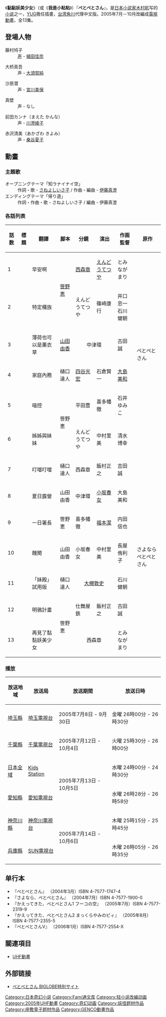{{expand|time=2013-12-02T10:14:35+00:00}}
{{Refimprove |time=2011-10-07}}

《'''黏黏妖美少女'''》（或《'''我是小粘粘'''》）『'''ぺとぺとさん'''』，是[[日本|日本]][[小说家|小说家]][[木村航|木村航]]写的[[小说|小说]]之一，[[YUG|YUG]]擔任插畫，[[台湾角川|台湾角川]]代理中文版。2005年7月－10月改編成[[電視動畫|電視動畫]]，全13集。

==登場人物==
; 藤村鸠子
: [[声優|声]] - [[植田佳奈|植田佳奈]]

; 大桥真吾
: 声 - [[大須賀純|大須賀純]]

; 沙原潜
: 声 - [[宮川美保|宮川美保]]

; 真壁
: 声 - なし

; 前田カンナ（まえた かんな）
: 声 - [[川澄綾子|川澄綾子]]

; 赤沢清美（あかざわ きよみ）
: 声 - [[桑谷夏子|桑谷夏子]]

==動畫==
=== 主題歌 ===
; オープニングテーマ「知ラナイナイ空」
: 作詞・歌 - [[さねよしいさ子|さねよしいさ子]] / 作曲・編曲 - [[伊藤真澄|伊藤真澄]]
; エンディングテーマ「帰り道」
: 作詞・作曲・歌 - さねよしいさ子 / 編曲 - 伊藤真澄

=== 各話列表 ===
{| class="wikitable" style="font-size:small"
|-
!話数!!標題!!翻譯!!脚本!!分鏡!!演出!!作画監督!!原作
|-
|1||{{lang|ja|おはよーさーん}}||早安啊||rowspan="2"|[[笹野恵|笹野恵]]||[[西森章|西森章]]||[[えんどうてつや|えんどうてつや]]||とみながまり||rowspan="6"|ぺとぺとさん
|-
|2||{{lang|ja|特定種族}}||特定種族||えんどうてつや||篠崎康行||井口忠一<br />石川健朝
|-
|3||{{lang|ja|ミントもしくはラベンダー}}||薄荷也可以是薰衣草||[[山田由香|山田由香]]||colspan="2" style="text-align:center"|中津環||古田誠
|-
|4||{{lang|ja|家庭の事情}}||家庭內務||樋口達人||[[東郷光宏|四谷光宏]]||石倉賢一||[[大島美和|大島美和]]
|-
|5||{{lang|ja|ミにょコン}}||喵控||rowspan="2"|笹野恵||平田豊||喜多幡徹||石井ゆみこ
|-
|6||{{lang|ja|姉と妹}}||姊姊與妹妹||えんどうてつや||中村里美||清水博幸
|-
|7||{{lang|ja|ちりんちりん}}||叮噹叮噹||樋口達人||西森章||飯村正之||吉田誠||rowspan="7"|さよならぺとぺとさん
|-
|8||{{lang|ja|サマーキャンプ}}||夏日露營||山田由香||中津環||[[小坂春女|小坂春女]]||大島美和
|-
|9||{{lang|ja|一日署長}}||一日署長||笹野恵||喜多幡徹||[[福本潔|福本潔]]||内田信也
|-
|10||{{lang|ja|スカウト}}||醜聞||山田由香||小坂春女||中村里美||長屋侑利子
|-
|11||{{lang|ja|『いもてん』お試し版}}||「妹殿」試用版||樋口達人||colspan="2" style="text-align:center"|[[大槻敦史|大槻敦史]]||石川健朝
|-
|12||{{lang|ja|プロジェクト・アケガラス}}||明鴉計畫||rowspan="2"|笹野恵||仕舞屋鉄||飯村正之||古田誠
|-
|13||{{lang|ja|さよなら、ぺとぺとさん}}||再見了黏黏妖美少女||colspan="2" style="text-align:center"|西森章||とみながまり
|}

=== 播放 ===
{| class="wikitable"
|-
!放送地域!!放送局!!放送期間!!放送日時
|-
|[[埼玉縣|埼玉縣]]||[[埼玉電視台|埼玉電視台]]||2005年7月8日 - 9月30日||金曜 26時00分 - 26時30分
|-
|[[千葉縣|千葉縣]]||[[千葉電視台|千葉電視台]]||2005年7月12日 - 10月4日||火曜 25時30分 - 26時00分
|-
|[[全国放送|日本全域]]||[[Kids_Station|Kids Station]]||rowspan="2"|2005年7月13日 - 10月5日||水曜 24時00分 - 24時30分
|-
|[[愛知縣|愛知縣]]||[[愛知電視台|愛知電視台]]||水曜 26時28分 - 26時58分
|-
|[[神奈川縣|神奈川縣]]||[[神奈川電視台|神奈川電視台]]||rowspan="2"|2005年7月14日 - 10月6日||木曜 25時15分 - 25時45分
|-
|[[兵庫縣|兵庫縣]]||[[SUN電視台|SUN電視台]]||木曜 26時05分 - 26時35分
|}

==单行本 ==
* 『ぺとぺとさん』 （2004年3月）ISBN 4-7577-1747-4
* 『さよなら、ぺとぺとさん』 （2004年7月）ISBN 4-7577-1900-0
* 『かえってきた、ぺとぺとさん1 フーコの空』 （2005年7月）ISBN 4-7577-2319-9
* 『かえってきた、ぺとぺとさん2 まっくらやみのピィ』 （2005年8月）ISBN 4-7577-2355-5
* 『ぺとぺとさんV』 （2006年1月）ISBN 4-7577-2554-X

== 關連項目 ==
* [[UHF動畫|UHF動畫]]

== 外部链接==
* [https://web.archive.org/web/20111011092914/http://character.biglobe.ne.jp/special/petopeto/ ぺとぺとさん BIGLOBE特別サイト]


{{XEBEC}}
{{西森章執導作品}}
{{DEFAULTSORT:Petopetosan}}
[[Category:日本奇幻小说|Category:日本奇幻小说]]
[[Category:Fami通文库|Category:Fami通文库]]
[[Category:轻小说改编动画|Category:轻小说改编动画]]
[[Category:2005年UHF動畫|Category:2005年UHF動畫]]
[[Category:奇幻动画|Category:奇幻动画]]
[[Category:妖怪题材作品|Category:妖怪题材作品]]
[[Category:座敷童子题材作品|Category:座敷童子题材作品]]

[[Category:GENCO動畫作品|Category:GENCO動畫作品]]
